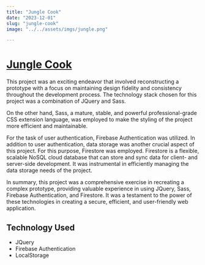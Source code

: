 ```yaml
---
title: "Jungle Cook"
date: "2023-12-01"
slug: "jungle-cook"
image: "../../assets/imgs/jungle.png"

---
```


# [Jungle Cook](https://in-info-web4.informatics.iupui.edu/~ramimarc/n315/jungleCook/dist/#home)

This project was an exciting endeavor that involved reconstructing a prototype with a focus on maintaining design fidelity and consistency throughout the development process. The technology stack chosen for this project was a combination of JQuery and Sass.

On the other hand, Sass, a mature, stable, and powerful professional-grade CSS extension language, was employed to make the styling of the project more efficient and maintainable.

For the task of user authentication, Firebase Authentication was utilized. In addition to user authentication, data storage was another crucial aspect of this project. For this purpose, Firestore was employed. Firestore is a flexible, scalable NoSQL cloud database that can store and sync data for client- and server-side development. It was instrumental in efficiently managing the data storage needs of the project.

In summary, this project was a comprehensive exercise in recreating a complex prototype, providing valuable experience in using JQuery, Sass, Firebase Authentication, and Firestore. It was a testament to the power of these technologies in creating a secure, efficient, and user-friendly web application.

## Technology Used

- JQuery
- Firebase Authentication
- LocalStorage
